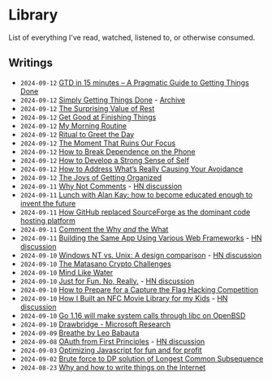 # Library

List of everything I've read, watched, listened to, or otherwise consumed.

## Writings

- `2024-09-12` [GTD in 15 minutes – A Pragmatic Guide to Getting Things Done](https://hamberg.no/gtd/)
- `2024-09-12` [Simply Getting Things Done](https://donebeforebrekky.com/simply-getting-things-done/) - [Archive](http://web.archive.org/web/20190328185307/https://donebeforebrekky.com/simply-getting-things-done/)
- `2024-09-12` [The Surprising Value of Rest](https://zenhabits.net/restful/)
- `2024-09-12` [Get Good at Finishing Things](https://zenhabits.net/finishing/)
- `2024-09-12` [My Morning Routine](https://zenhabits.net/my-morning-routine/)
- `2024-09-12` [Ritual to Greet the Day](https://zenhabits.net/greet/)
- `2024-09-12` [The Moment That Ruins Our Focus](https://zenhabits.net/moment-to-focus/)
- `2024-09-12` [How to Break Dependence on the Phone](https://zenhabits.net/break-phone-dependence/)
- `2024-09-12` [How to Develop a Strong Sense of Self](https://zenhabits.net/strong-sense-of-self/)
- `2024-09-12` [How to Address What’s Really Causing Your Avoidance](https://zenhabits.net/whats-causing-your-avoidance/)
- `2024-09-12` [The Joys of Getting Organized](https://zenhabits.net/joy/)
- `2024-09-11` [Why Not Comments](https://buttondown.com/hillelwayne/archive/why-not-comments/) - [HN discussion](https://news.ycombinator.com/item?id=41505389)
- `2024-09-11` [Lunch with Alan Kay: how to become educated enough to invent the future](https://futureofcoding.org/notes/alan-kay-lunch)
- `2024-09-11` [How GitHub replaced SourceForge as the dominant code hosting platform](https://graphite.dev/blog/github-monopoly-on-code-hosting)
- `2024-09-11` [Comment the Why *and* the What](https://buttondown.com/hillelwayne/archive/3866bd6e-22c3-4098-92ef-4d47ef287ed8)
- `2024-09-11` [Building the Same App Using Various Web Frameworks](https://eugeneyan.com/writing/web-frameworks/) - [HN discussion](https://news.ycombinator.com/item?id=41507271)
- `2024-09-10` [Windows NT vs. Unix: A design comparison](https://blogsystem5.substack.com/p/windows-nt-vs-unix-design) - [HN discussion](https://news.ycombinator.com/item?id=41490290)
- `2024-09-10` [The Matasano Crypto Challenges](https://blog.pinboard.in/2013/04/the_matasano_crypto_challenges/)
- `2024-09-10` [Mind Like Water](https://zenhabits.net/mind-like-water/)
- `2024-09-10` [Just for Fun. No, Really.](https://justforfunnoreally.dev/) - [HN discussion](https://news.ycombinator.com/item?id=41496725)
- `2024-09-10` [How to Prepare for a Capture the Flag Hacking Competition](https://www.cbtnuggets.com/blog/training/exam-prep/how-to-prepare-for-a-capture-the-flag-hacking-competition)
- `2024-09-10` [How I Built an NFC Movie Library for my Kids](https://simplyexplained.com/blog/how-i-built-an-nfc-movie-library-for-my-kids/) - [HN discussion](https://news.ycombinator.com/item?id=41479141)
- `2024-09-10` [Go 1.16 will make system calls through libc on OpenBSD](https://utcc.utoronto.ca/~cks/space/blog/programming/Go116OpenBSDUsesLibc)
- `2024-09-10` [Drawbridge - Microsoft Research](https://www.microsoft.com/en-us/research/project/drawbridge/)
- `2024-09-09` [Breathe by Leo Babauta](https://zenhabits.net/breathe/)
- `2024-09-08` [OAuth from First Principles](https://stack-auth.com/blog/oauth-from-first-principles) - [HN discussion](https://news.ycombinator.com/item?id=41420783)
- `2024-09-03` [Optimizing Javascript for fun and for profit](https://romgrk.com/posts/optimizing-javascript)
- `2024-09-02` [Brute force to DP solution of Longest Common Subsequence](https://ics.uci.edu/~eppstein/161/960229.html)
- `2024-08-23` [Why and how to write things on the Internet](https://www.benkuhn.net/writing/)